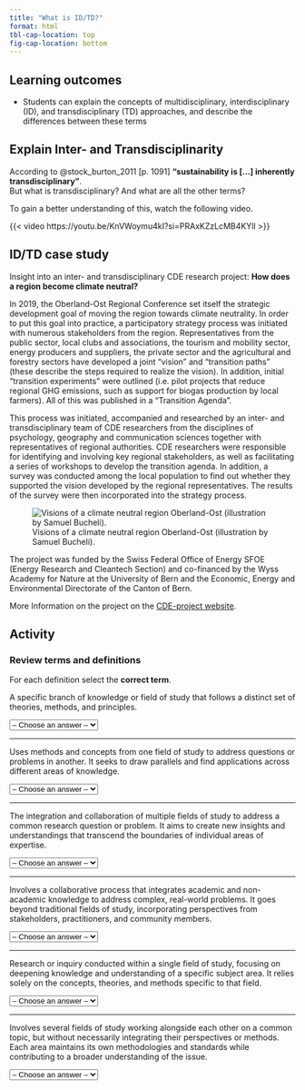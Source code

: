 ```yaml
---
title: "What is ID/TD?"
format: html
tbl-cap-location: top
fig-cap-location: bottom
---
```


## Learning outcomes {.unnumbered}

-   Students can explain the concepts of multidisciplinary, interdisciplinary (ID), and transdisciplinary (TD) approaches, and describe the differences between these terms

## Explain Inter- and Transdisciplinarity

According to @stock_burton_2011 [p. 1091] **“sustainability is \[...\] inherently transdisciplinary”**.\
But what is transdisciplinary? And what are all the other terms?

To gain a better understanding of this, watch the following video.

{{< video https://youtu.be/KnVWoymu4kI?si=PRAxKZzLcMB4KYlI >}}

## ID/TD case study

Insight into an inter- and transdisciplinary CDE research project: **How does a region become climate neutral?**

In 2019, the Oberland-Ost Regional Conference set itself the strategic development goal of moving the region towards climate neutrality. In order to put this goal into practice, a participatory strategy process was initiated with numerous stakeholders from the region. Representatives from the public sector, local clubs and associations, the tourism and mobility sector, energy producers and suppliers, the private sector and the agricultural and forestry sectors have developed a joint "vision" and "transition paths" (these describe the steps required to realize the vision). In addition, initial "transition experiments" were outlined (i.e. pilot projects that reduce regional GHG emissions, such as support for biogas production by local farmers). All of this was published in a "Transition Agenda".

This process was initiated, accompanied and researched by an inter- and transdisciplinary team of CDE researchers from the disciplines of psychology, geography and communication sciences together with representatives of regional authorities. CDE researchers were responsible for identifying and involving key regional stakeholders, as well as facilitating a series of workshops to develop the transition agenda. In addition, a survey was conducted among the local population to find out whether they supported the vision developed by the regional representatives. The results of the survey were then incorporated into the strategy process.

![Visions of a climate neutral region Oberland-Ost (illustration by Samuel Bucheli).](images/Poster_%20Klimaneutrale_Region%20Oberland-Ost.png){#fig-klimaneutral-berneroberland}

The project was funded by the Swiss Federal Office of Energy SFOE (Energy Research and Cleantech Section) and co-financed by the Wyss Academy for Nature at the University of Bern and the Economic, Energy and Environmental Directorate of the Canton of Bern.

More Information on the project on the [CDE-project website](https://www.cde.unibe.ch/forschung/projekte/lokale_energie_transitions_experimente_fuer_eine_klimaneutrale_gesellschaft/index_ger.html){target="_blank"}.

## Activity

::: {.callout-caution collapse="true"}
### Review terms and definitions

For each definition select the **correct term**.

<!-- Question 1 -->

<p>A specific branch of knowledge or field of study that follows a distinct set of theories, methods, and principles.</p>

<select id="quiz-question-1" onchange="checkAnswer1()">
  <option value="">-- Choose an answer --</option> 
  <option value="Discipline">Discipline</option> 
  <option value="Interdisciplinary (ID)">Interdisciplinary (ID)</option> 
  <option value="Intra/monodisciplinary">Intra/monodisciplinary</option> 
  <option value="Transdisciplinary (TD)">Transdisciplinary (TD)</option> 
  <option value="Multidisciplinary">Multidisciplinary</option> 
  <option value="Crossdisciplinary">Crossdisciplinary</option> </select>


<p id="quiz-feedback-1" style="font-weight: bold;"></p>

```{=html}
<script>
  function checkAnswer1() {
    const selected = document.getElementById("quiz-question-1").value;
    const feedback = document.getElementById("quiz-feedback-1");
    if (selected === "Discipline") {
      feedback.textContent = "✅ Correct! ";
      feedback.style.color = "green";
    } else if (selected === "") {
      feedback.textContent = "Please select an answer.";
      feedback.style.color = "orange";
    } else {
      feedback.textContent = "❌ Incorrect. Try again.";
      feedback.style.color = "red";
    }
  }
</script>
```

---

<!-- Question 2 -->

<p>Uses methods and concepts from one field of study to address questions or problems in another. It seeks to draw parallels and find applications across different areas of knowledge.</p>

<select id="quiz-question-2" onchange="checkAnswer2()">
  <option value="">-- Choose an answer --</option> 
  <option value="Discipline">Discipline</option> 
  <option value="Interdisciplinary (ID)">Interdisciplinary (ID)</option> 
  <option value="Intra/monodisciplinary">Intra/monodisciplinary</option> 
  <option value="Transdisciplinary (TD)">Transdisciplinary (TD)</option> 
  <option value="Multidisciplinary">Multidisciplinary</option> 
  <option value="Crossdisciplinary">Crossdisciplinary</option> </select>

<p id="quiz-feedback-2" style="font-weight: bold;"></p>

```{=html}
<script>
  function checkAnswer2() {
    const selected = document.getElementById("quiz-question-2").value;
    const feedback = document.getElementById("quiz-feedback-2");
    if (selected === "Crossdisciplinary") {
      feedback.textContent = "✅ Correct! ";
      feedback.style.color = "green";
    } else if (selected === "") {
      feedback.textContent = "Please select an answer.";
      feedback.style.color = "orange";
    } else {
      feedback.textContent = "❌ Incorrect. Try again.";
      feedback.style.color = "red";
    }
  }
</script>
```

---

<!-- Question 3 -->

<p>The integration and collaboration of multiple fields of study to address a common research question or problem. It aims to create new insights and understandings that transcend the boundaries of individual areas of expertise.</p>

<select id="quiz-question-3" onchange="checkAnswer3()">
  <option value="">-- Choose an answer --</option> 
  <option value="Discipline">Discipline</option> 
  <option value="Interdisciplinary (ID)">Interdisciplinary (ID)</option> 
  <option value="Intra/monodisciplinary">Intra/monodisciplinary</option> 
  <option value="Transdisciplinary (TD)">Transdisciplinary (TD)</option> 
  <option value="Multidisciplinary">Multidisciplinary</option> 
  <option value="Crossdisciplinary">Crossdisciplinary</option> </select>

<p id="quiz-feedback-3" style="font-weight: bold;"></p>

```{=html}
<script>
  function checkAnswer3() {
    const selected = document.getElementById("quiz-question-3").value;
    const feedback = document.getElementById("quiz-feedback-3");
    if (selected === "Interdisciplinary (ID)") {
      feedback.textContent = "✅ Correct! ";
      feedback.style.color = "green";
    } else if (selected === "") {
      feedback.textContent = "Please select an answer.";
      feedback.style.color = "orange";
    } else {
      feedback.textContent = "❌ Incorrect. Try again.";
      feedback.style.color = "red";
    }
  }
</script>
```

---

<!-- Question 4 -->

<p>Involves a collaborative process that integrates academic and non-academic knowledge to address complex, real-world problems. It goes beyond traditional fields of study, incorporating perspectives from stakeholders, practitioners, and community members.</p>

<select id="quiz-question-4" onchange="checkAnswer4()">
  <option value="">-- Choose an answer --</option> 
  <option value="Discipline">Discipline</option> 
  <option value="Interdisciplinary (ID)">Interdisciplinary (ID)</option> 
  <option value="Intra/monodisciplinary">Intra/monodisciplinary</option> 
  <option value="Transdisciplinary (TD)">Transdisciplinary (TD)</option> 
  <option value="Multidisciplinary">Multidisciplinary</option> 
  <option value="Crossdisciplinary">Crossdisciplinary</option> </select>

<p id="quiz-feedback-4" style="font-weight: bold;"></p>

```{=html}
<script>
  function checkAnswer4() {
    const selected = document.getElementById("quiz-question-4").value;
    const feedback = document.getElementById("quiz-feedback-4");
    if (selected === "Transdisciplinary (TD)") {
      feedback.textContent = "✅ Correct! ";
      feedback.style.color = "green";
    } else if (selected === "") {
      feedback.textContent = "Please select an answer.";
      feedback.style.color = "orange";
    } else {
      feedback.textContent = "❌ Incorrect. Try again.";
      feedback.style.color = "red";
    }
  }
</script>
```

---

<!-- Question 5 -->

<p>Research or inquiry conducted within a single field of study, focusing on deepening knowledge and understanding of a specific subject area. It relies solely on the concepts, theories, and methods specific to that field.</p>

<select id="quiz-question-5" onchange="checkAnswer5()">
  <option value="">-- Choose an answer --</option> 
  <option value="Discipline">Discipline</option> 
  <option value="Interdisciplinary (ID)">Interdisciplinary (ID)</option> 
  <option value="Intra/monodisciplinary">Intra/monodisciplinary</option> 
  <option value="Transdisciplinary (TD)">Transdisciplinary (TD)</option> 
  <option value="Multidisciplinary">Multidisciplinary</option> 
  <option value="Crossdisciplinary">Crossdisciplinary</option> </select>

<p id="quiz-feedback-5" style="font-weight: bold;"></p>

```{=html}
<script>
  function checkAnswer5() {
    const selected = document.getElementById("quiz-question-5").value;
    const feedback = document.getElementById("quiz-feedback-5");
    if (selected === "Intra/monodisciplinary") {
      feedback.textContent = "✅ Correct! ";
      feedback.style.color = "green";
    } else if (selected === "") {
      feedback.textContent = "Please select an answer.";
      feedback.style.color = "orange";
    } else {
      feedback.textContent = "❌ Incorrect. Try again.";
      feedback.style.color = "red";
    }
  }
</script>
```

---

<!-- Question 6 -->

<p>Involves several fields of study working alongside each other on a common topic, but without necessarily integrating their perspectives or methods. Each area maintains its own methodologies and standards while contributing to a broader understanding of the issue.</p>

<select id="quiz-question-6" onchange="checkAnswer6()">
  <option value="">-- Choose an answer --</option> 
  <option value="Discipline">Discipline</option> 
  <option value="Interdisciplinary (ID)">Interdisciplinary (ID)</option> 
  <option value="Intra/monodisciplinary">Intra/monodisciplinary</option> 
  <option value="Transdisciplinary (TD)">Transdisciplinary (TD)</option> 
  <option value="Multidisciplinary">Multidisciplinary</option> 
  <option value="Crossdisciplinary">Crossdisciplinary</option> </select>

<p id="quiz-feedback-6" style="font-weight: bold;"></p>

```{=html}
<script>
  function checkAnswer6() {
    const selected = document.getElementById("quiz-question-6").value;
    const feedback = document.getElementById("quiz-feedback-6");
    if (selected === "Multidisciplinary") {
      feedback.textContent = "✅ Correct! ";
      feedback.style.color = "green";
    } else if (selected === "") {
      feedback.textContent = "Please select an answer.";
      feedback.style.color = "orange";
    } else {
      feedback.textContent = "❌ Incorrect. Try again.";
      feedback.style.color = "red";
    }
  }
</script>
```

:::
